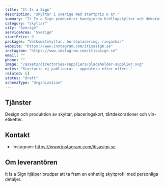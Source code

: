 ```yaml
---
title: "It Is a Sign"
description: "skyltar i Sverige med startpris 0 kr."
summary: "It Is a Sign producerar handgjorda bröllopskyltar och dekorationer i akryl och trä."
category: "skyltar"
city: "Sverige"
serviceArea: "Sverige"
startPrice: 0
packages: "Välkomstskyltar, bordsplacering, ringaskar"
website: "https://www.instagram.com/itisasign.se"
instagram: "https://www.instagram.com/itisasign.se"
email: ""
phone: ""
image: "/assets/directories/suppliers/placeholder-supplier.svg"
notes: "Startpris ej publicerat – uppdatera efter offert."
related: []
status: "draft"
schemaType: "Organization"
---
```


## Tjänster

Design och produktion av skyltar, placeringskort, tårtdekorationer och vin-etiketter.

## Kontakt

- Instagram: https://www.instagram.com/itisasign.se

## Om leverantören

It Is a Sign hjälper brudpar att ta fram en enhetlig skyltprofil med personliga detaljer.
